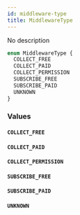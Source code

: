 ```yaml
---
id: middleware-type
title: MiddlewareType
---
```



No description

```graphql
enum MiddlewareType {
  COLLECT_FREE
  COLLECT_PAID
  COLLECT_PERMISSION
  SUBSCRIBE_FREE
  SUBSCRIBE_PAID
  UNKNOWN
}
```


### Values

#### `COLLECT_FREE` 




#### `COLLECT_PAID` 




#### `COLLECT_PERMISSION` 




#### `SUBSCRIBE_FREE` 




#### `SUBSCRIBE_PAID` 




#### `UNKNOWN` 






